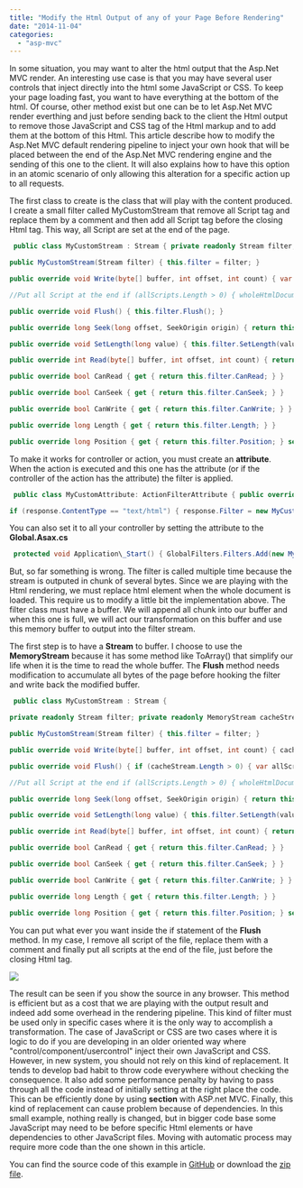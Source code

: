```yaml
---
title: "Modify the Html Output of any of your Page Before Rendering"
date: "2014-11-04"
categories: 
  - "asp-mvc"
---
```


In some situation, you may want to alter the html output that the Asp.Net MVC render. An interesting use case is that you may have several user controls that inject directly into the html some JavaScript or CSS. To keep your page loading fast, you want to have everything at the bottom of the html. Of course, other method exist but one can be to let Asp.Net MVC render everthing and just before sending back to the client the Html output to remove those JavaScript and CSS tag of the Html markup and to add them at the bottom of this Html. This article describe how to modify the Asp.Net MVC default rendering pipeline to inject your own hook that will be placed between the end of the Asp.Net MVC rendering engine and the sending of this one to the client. It will also explains how to have this option in an atomic scenario of only allowing this alteration for a specific action up to all requests.

The first class to create is the class that will play with the content produced. I create a small filter called MyCustomStream that remove all Script tag and replace them by a comment and then add all Script tag before the closing Html tag. This way, all Script are set at the end of the page. 
```csharp
 public class MyCustomStream : Stream { private readonly Stream filter;

public MyCustomStream(Stream filter) { this.filter = filter; }

public override void Write(byte[] buffer, int offset, int count) { var allScripts = new StringBuilder(); string wholeHtmlDocument = Encoding.UTF8.GetString(buffer, offset, count); var regex = new Regex(@"<script[^>]\*>(?<script>([^<]|<[^/])\*)</script>", RegexOptions.IgnoreCase | RegexOptions.Multiline); //Remove all Script Tag wholeHtmlDocument = regex.Replace(wholeHtmlDocument, m => { allScripts.Append(m.Groups["script"].Value); return "<!-- Removed Script -->"; });

//Put all Script at the end if (allScripts.Length > 0) { wholeHtmlDocument = wholeHtmlDocument.Replace("</html>", "<script type='text/javascript'>" + allScripts.ToString() + "</script></html>"); } buffer = Encoding.UTF8.GetBytes(wholeHtmlDocument); this.filter.Write(buffer, 0, buffer.Length); }

public override void Flush() { this.filter.Flush(); }

public override long Seek(long offset, SeekOrigin origin) { return this.filter.Seek(offset, origin); }

public override void SetLength(long value) { this.filter.SetLength(value); }

public override int Read(byte[] buffer, int offset, int count) { return this.filter.Read(buffer, offset, count); }

public override bool CanRead { get { return this.filter.CanRead; } }

public override bool CanSeek { get { return this.filter.CanSeek; } }

public override bool CanWrite { get { return this.filter.CanWrite; } }

public override long Length { get { return this.filter.Length; } }

public override long Position { get { return this.filter.Position; } set { this.filter.Position = value; } } } 
```

To make it works for controller or action, you must create an **attribute**. When the action is executed and this one has the attribute (or if the controller of the action has the attribute) the filter is applied.


```csharp
 public class MyCustomAttribute: ActionFilterAttribute { public override void OnActionExecuted(ActionExecutedContextfilterContext) { var response = filterContext.HttpContext.Response;

if (response.ContentType == "text/html") { response.Filter = new MyCustomStream(filterContext.HttpContext.Response.Filter); } } } 
```

You can also set it to all your controller by setting the attribute to the **Global.Asax.cs** 
```csharp
 protected void Application\_Start() { GlobalFilters.Filters.Add(new MyCustomAttribute()); } 
```

But, so far something is wrong. The filter is called multiple time because the stream is outputed in chunk of several bytes. Since we are playing with the Html rendering, we must replace html element when the whole document is loaded. This require us to modify a little bit the implementation above. The filter class must have a buffer. We will append all chunk into our buffer and when this one is full, we will act our transformation on this buffer and use this memory buffer to output into the filter stream.

The first step is to have a **Stream** to buffer. I choose to use the **MemoryStream** because it has some method like ToArray() that simplify our life when it is the time to read the whole buffer. The **Flush** method needs modification to accumulate all bytes of the page before hooking the filter and write back the modified buffer. 
```csharp
 public class MyCustomStream : Stream {

private readonly Stream filter; private readonly MemoryStream cacheStream = new MemoryStream();

public MyCustomStream(Stream filter) { this.filter = filter; }

public override void Write(byte[] buffer, int offset, int count) { cacheStream.Write(buffer, 0, count); }

public override void Flush() { if (cacheStream.Length > 0) { var allScripts = new StringBuilder(); string wholeHtmlDocument = Encoding.UTF8.GetString(cacheStream.ToArray(), 0, (int)cacheStream.Length); var regex = new Regex(@"<script[^>]\*>(?<script>([^<]|<[^/])\*)</script>", RegexOptions.IgnoreCase | RegexOptions.Multiline); //Remove all Script Tag wholeHtmlDocument = regex.Replace(wholeHtmlDocument, m => { allScripts.Append(m.Groups[0].Value); return "<!-- Removed Script -->"; });

//Put all Script at the end if (allScripts.Length > 0) { wholeHtmlDocument = wholeHtmlDocument.Replace("</html>", "<script type='text/javascript'>" + allScripts.ToString() + "</script></html>"); } var buffer = Encoding.UTF8.GetBytes(wholeHtmlDocument); this.filter.Write(buffer, 0, buffer.Length); cacheStream.SetLength(0); } this.filter.Flush(); }

public override long Seek(long offset, SeekOrigin origin) { return this.filter.Seek(offset, origin); }

public override void SetLength(long value) { this.filter.SetLength(value); }

public override int Read(byte[] buffer, int offset, int count) { return this.filter.Read(buffer, offset, count); }

public override bool CanRead { get { return this.filter.CanRead; } }

public override bool CanSeek { get { return this.filter.CanSeek; } }

public override bool CanWrite { get { return this.filter.CanWrite; } }

public override long Length { get { return this.filter.Length; } }

public override long Position { get { return this.filter.Position; } set { this.filter.Position = value; } } } 
```

You can put what ever you want inside the if statement of the **Flush** method. In my case, I remove all script of the file, replace them with a comment and finally put all scripts at the end of the file, just before the closing Html tag.

![](images/MovingScriptToBottom-400x184.png)

The result can be seen if you show the source in any browser. This method is efficient but as a cost that we are playing with the output result and indeed add some overhead in the rendering pipeline. This kind of filter must be used only in specific cases where it is the only way to accomplish a transformation. The case of JavaScript or CSS are two cases where it is logic to do if you are developing in an older oriented way where "control/component/usercontrol" inject their own JavaScript and CSS. However, in new system, you should not rely on this kind of replacement. It tends to develop bad habit to throw code everywhere without checking the consequence. It also add some performance penalty by having to pass through all the code instead of initially setting at the right place the code. This can be efficiently done by using **section** with ASP.net MVC. Finally, this kind of replacement can cause problem because of dependencies. In this small example, nothing really is changed, but in bigger code base some JavaScript may need to be before specific Html elements or have dependencies to other JavaScript files. Moving with automatic process may require more code than the one shown in this article.

You can find the source code of this example in [GitHub](https://github.com/MrDesjardins/FilterExample) or download the [zip file](https://github.com/MrDesjardins/FilterExample/archive/master.zip).
